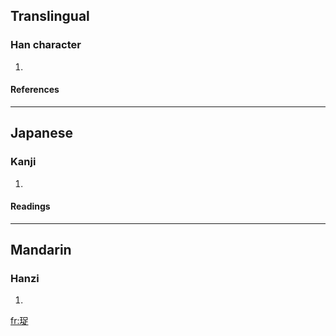 ==Translingual==
===Han character===
{{Han char|rn=96|rad=玉|as=07|sn=11|four=1618<sub>1</sub>|canj=一土口卜人 (MGRYO)}}
# {{defn|Han|sort=玉07}}
====References====
{{Han ref|kx=0732.240|dkj=21006|dj=1144.010|hdz=21117.040|uh=73FF|ud=29695|bh=D675|bd=54901}}

----
==Japanese==
===Kanji===
{{ja-kanji|grade=|rs=玉07}}
# {{defn|Japanese}} 
====Readings====
{{ja-readings|on=[[しゅく]] (shuku), [[すく]] (suku), [[さく]] (saku)|kun=[[ひとしい]] (hitoshii)}}

----
==Mandarin==
===Hanzi===
{{cmn-hanzi|pin=[[chuò]] (chuo4)|wg=ch'o<sup>4</sup>}}
# {{defn|Mandarin}}

[[fr:珿]]